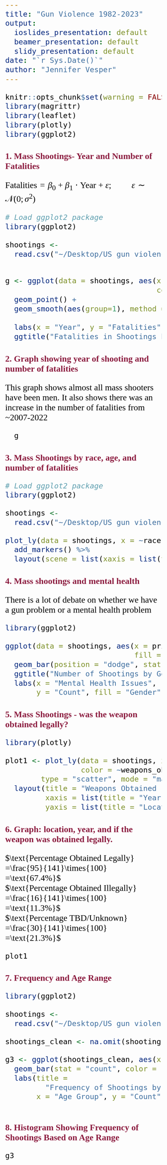 ```yaml
---
title: "Gun Violence 1982-2023"
output:
  ioslides_presentation: default
  beamer_presentation: default
  slidy_presentation: default
date: "`r Sys.Date()`"
author: "Jennifer Vesper"
---
```


```r
knitr::opts_chunk$set(warning = FALSE, message = FALSE, echo=TRUE, comment="", cache=F)
library(magrittr)
library(leaflet)
library(plotly)
library(ggplot2)
```

```{=html}
<style type="text/css">
body p, div, h1, h2, h3, h4, h5 {
color: black;
font-size: 28px;
font-family: Trebuchet MS;
}

slides > slide.title-slide hgroup h1 {
color: #03060C;
font-family: Trebuchet MS;
background: linear-gradient(to left, #000000, #950000,#CC1313  100%);
background-position: 0 100%;
background-size: 100% 2px;
background-repeat: repeat-x;
}

h2 {
color: #8C1D40; 
}
</style>
```
## 1. Mass Shootings- Year and Number of Fatalities

<p style="font-size: 16px">

$\text{Fatalities}=\beta_0+\beta_1\cdot\text{Year}+\varepsilon; \hspace{1cm}\varepsilon\sim\mathcal{N}(0;\sigma^2)$

</p>

```r
# Load ggplot2 package
library(ggplot2)

shootings <- 
  read.csv("~/Desktop/US gun violence/shooting_1982-2023_cleaned.csv")


g <- ggplot(data = shootings, aes(x = year, y = fatalities, 
                                  color = gender)) + 
  geom_point() +
  geom_smooth(aes(group=1), method = "lm", se = FALSE) +
 
  labs(x = "Year", y = "Fatalities") +
  ggtitle("Fatalities in Shootings by Year and Gender")

```

\newpage

## 2. Graph showing year of shooting and number of fatalities

This graph shows almost all mass shooters have been men. It also shows there was an increase in the number of fatalities from \~2007-2022

```r
  g
```

## 3. Mass Shootings by race, age, and number of fatalities

```r
# Load ggplot2 package
library(ggplot2)

shootings <- 
  read.csv("~/Desktop/US gun violence/shooting_1982-2023_cleaned.csv")

plot_ly(data = shootings, x = ~race, y = ~age_of_shooter, z = ~fatalities, color = ~gender) %>%
  add_markers() %>%
  layout(scene = list(xaxis = list(title = "Race"), yaxis = list(title = "Age of Shooter"), zaxis = list(title = "Fatalities")))

```

## 4. Mass shootings and mental health

There is a lot of debate on whether we have a gun problem or a mental health problem

```r
library(ggplot2)

ggplot(data = shootings, aes(x = prior_signs_mental_health_issues, 
                             fill = gender)) +
  geom_bar(position = "dodge", stat = "count") +
  ggtitle("Number of Shootings by Gender and Prior Signs of Mental Health Issues")
  labs(x = "Mental Health Issues", 
       y = "Count", fill = "Gender")


```

## 5. Mass Shootings - was the weapon obtained legally?

```r
library(plotly)

plot1 <- plot_ly(data = shootings, x = ~year, y = ~location, 
                 color = ~weapons_obtained_legally,
        type = "scatter", mode = "markers") %>%
  layout(title = "Weapons Obtained Legally by Year and Type",
         xaxis = list(title = "Year", dtick = 10), 
         yaxis = list(title = "Location"))


```

## 6. Graph: location, year, and if the weapon was obtained legally.

<p style="font-size: 10px;text-align:center;">

$\text{Percentage Obtained Legally} =\frac{95}{141}\times{100} =\text{67.4%}$ <br> $\text{Percentage Obtained Illegally} =\frac{16}{141}\times{100} =\text{11.3%}$<br>$\text{Percentage TBD/Unknown} =\frac{30}{141}\times{100} =\text{21.3%}$

</p>

</p>

```r
plot1
```

## 7. Frequency and Age Range

```r
library(ggplot2)

shootings <- 
  read.csv("~/Desktop/US gun violence/shooting_1982-2023_cleaned.csv")

shootings_clean <- na.omit(shootings)

g3 <- ggplot(shootings_clean, aes(x = age_group, fill = age_group)) +
  geom_bar(stat = "count", color = "black") +
  labs(title = 
         "Frequency of Shootings by Age Group",
       x = "Age Group", y = "Count")



```

## 8. Histogram Showing Frequency of Shootings Based on Age Range

```r
g3
```
